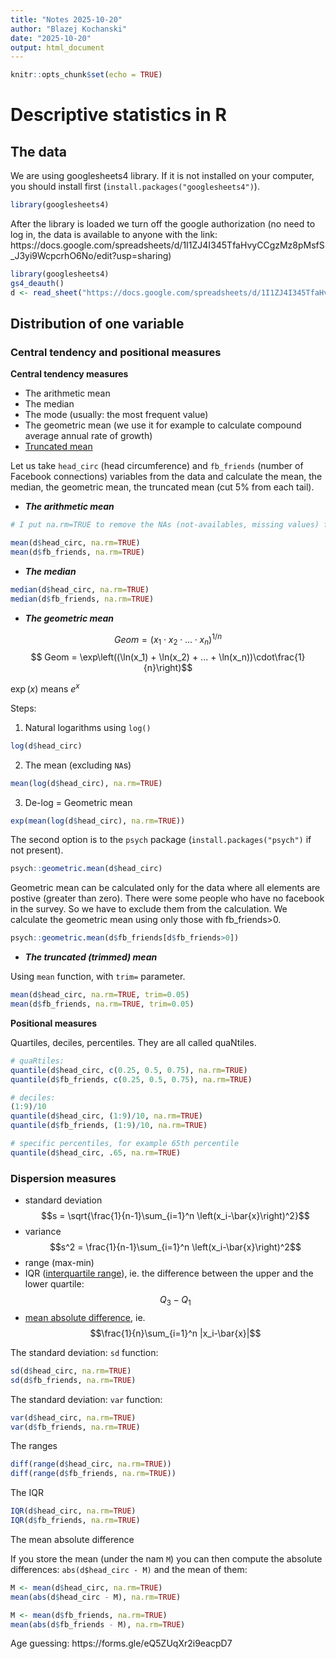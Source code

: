 ```yaml
---
title: "Notes 2025-10-20"
author: "Blazej Kochanski"
date: "2025-10-20"
output: html_document
---
```


```r
knitr::opts_chunk$set(echo = TRUE)
```

# Descriptive statistics in R

## The data

We are using googlesheets4 library. 
If it is not installed on your computer, you should install first (`install.packages("googlesheets4")`). 

```r
library(googlesheets4)
```

After the library is loaded we turn off the google authorization (no need to log in, the data is available to anyone with the link: https://docs.google.com/spreadsheets/d/1I1ZJ4I345TfaHvyCCgzMz8pMsfS_J3yi9WcpcrhO6No/edit?usp=sharing)

```r
library(googlesheets4)
gs4_deauth()
d <- read_sheet("https://docs.google.com/spreadsheets/d/1I1ZJ4I345TfaHvyCCgzMz8pMsfS_J3yi9WcpcrhO6No/edit?usp=sharing", "clean_data")
```

## Distribution of one variable

### Central tendency and positional measures

__Central tendency measures__

- The arithmetic mean
- The median
- The mode (usually: the most frequent value)
- The geometric mean (we use it for example to calculate compound average annual rate of growth)
- [Truncated mean](https://en.wikipedia.org/wiki/Truncated_mean)

Let us take `head_circ` (head circumference) and `fb_friends` (number of Facebook connections) variables from the data and calculate the mean, the median, the geometric mean, the truncated mean (cut 5\% from each tail). 

- __*The arithmetic mean*__

```r
# I put na.rm=TRUE to remove the NAs (not-availables, missing values) from the calculation

mean(d$head_circ, na.rm=TRUE)
mean(d$fb_friends, na.rm=TRUE)
```

- __*The median*__

```r
median(d$head_circ, na.rm=TRUE)
median(d$fb_friends, na.rm=TRUE)
```

- __*The geometric mean*__

$$ Geom = (x_1 \cdot x_2 \cdot ... \cdot x_n)^{1/n}$$
$$ Geom = \exp\left((\ln(x_1) + \ln(x_2) + ... + \ln(x_n))\cdot\frac{1}{n}\right)$$

$\exp(x)$ means $e^x$ 

Steps:

1) Natural logarithms using `log()`

```r
log(d$head_circ)
```

2) The mean (excluding `NA`s)

```r
mean(log(d$head_circ), na.rm=TRUE)
```

3) De-log = Geometric mean

```r
exp(mean(log(d$head_circ), na.rm=TRUE))
```

The second option is to the `psych` package (`install.packages("psych")` if not present).

```r
psych::geometric.mean(d$head_circ)
```

Geometric mean can be calculated only for the data where all elements are postive (greater than zero). There were some people who have no facebook in the survey. So we have to exclude them from the calculation. We calculate the geometric mean using only those with fb_friends>0.

```r
psych::geometric.mean(d$fb_friends[d$fb_friends>0])
```

- __*The truncated (trimmed) mean*__

Using `mean` function, with `trim=` parameter. 

```r
mean(d$head_circ, na.rm=TRUE, trim=0.05)
mean(d$fb_friends, na.rm=TRUE, trim=0.05)
```

__Positional measures__

Quartiles, deciles, percentiles. They are all called quaNtiles. 

```r
# quaRtiles:
quantile(d$head_circ, c(0.25, 0.5, 0.75), na.rm=TRUE)
quantile(d$fb_friends, c(0.25, 0.5, 0.75), na.rm=TRUE)
```

```r
# deciles:
(1:9)/10
quantile(d$head_circ, (1:9)/10, na.rm=TRUE)
quantile(d$fb_friends, (1:9)/10, na.rm=TRUE)
```

```r
# specific percentiles, for example 65th percentile
quantile(d$head_circ, .65, na.rm=TRUE)
```

### Dispersion measures

- standard deviation
$$s = \sqrt{\frac{1}{n-1}\sum_{i=1}^n \left(x_i-\bar{x}\right)^2}$$
- variance
$$s^2 = \frac{1}{n-1}\sum_{i=1}^n \left(x_i-\bar{x}\right)^2$$
- range (max-min)
- IQR ([interquartile range](https://en.wikipedia.org/wiki/Interquartile_range)), ie. the difference between the upper and the lower quartile: $$Q_3-Q_1$$
- [mean absolute difference](https://en.wikipedia.org/wiki/Mean_absolute_difference), ie. $$\frac{1}{n}\sum_{i=1}^n |x_i-\bar{x}|$$

The standard deviation: `sd` function:

```r
sd(d$head_circ, na.rm=TRUE)
sd(d$fb_friends, na.rm=TRUE)
```


The standard deviation: `var` function:

```r
var(d$head_circ, na.rm=TRUE)
var(d$fb_friends, na.rm=TRUE)
```

The ranges

```r
diff(range(d$head_circ, na.rm=TRUE))
diff(range(d$fb_friends, na.rm=TRUE))
```

The IQR

```r
IQR(d$head_circ, na.rm=TRUE)
IQR(d$fb_friends, na.rm=TRUE)
```

The mean absolute difference

If you store the mean (under the nam `M`) you can then compute the absolute differences: `abs(d$head_circ - M)` and the mean of them:

```r
M <- mean(d$head_circ, na.rm=TRUE)
mean(abs(d$head_circ - M), na.rm=TRUE)
```

```r
M <- mean(d$fb_friends, na.rm=TRUE)
mean(abs(d$fb_friends - M), na.rm=TRUE)
```



Age guessing:
https://forms.gle/eQ5ZUqXr2i9eacpD7